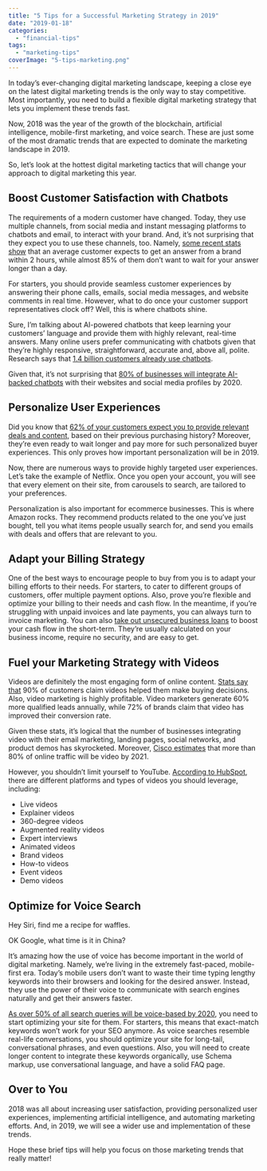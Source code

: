 ```yaml
---
title: "5 Tips for a Successful Marketing Strategy in 2019"
date: "2019-01-18"
categories: 
  - "financial-tips"
tags: 
  - "marketing-tips"
coverImage: "5-tips-marketing.png"
---
```


In today’s ever-changing digital marketing landscape, keeping a close eye on the latest digital marketing trends is the only way to stay competitive. Most importantly, you need to build a flexible digital marketing strategy that lets you implement these trends fast.

Now, 2018 was the year of the growth of the blockchain, artificial intelligence, mobile-first marketing, and voice search. These are just some of the most dramatic trends that are expected to dominate the marketing landscape in 2019.

So, let’s look at the hottest digital marketing tactics that will change your approach to digital marketing this year.

## Boost Customer Satisfaction with Chatbots

The requirements of a modern customer have changed. Today, they use multiple channels, from social media and instant messaging platforms to chatbots and email, to interact with your brand. And, it’s not surprising that they expect you to use these channels, too. Namely, [some recent stats show](https://blog.hubspot.com/marketing/twitter-response-time-data) that an average customer expects to get an answer from a brand within 2 hours, while almost 85% of them don’t want to wait for your answer longer than a day.

For starters, you should provide seamless customer experiences by answering their phone calls, emails, social media messages, and website comments in real time. However, what to do once your customer support representatives clock off? Well, this is where chatbots shine.

Sure, I’m talking about AI-powered chatbots that keep learning your customers’ language and provide them with highly relevant, real-time answers. Many online users prefer communicating with chatbots given that they’re highly responsive, straightforward, accurate and, above all, polite. Research says that [1.4 billion customers already use chatbots](https://www.forbes.com/sites/forbesagencycouncil/2018/10/16/does-the-evolution-of-chatbots-include-replacing-humans/).

Given that, it’s not surprising that [80% of businesses will integrate AI-backed chatbots](https://www.businessinsider.com/80-of-businesses-want-chatbots-by-2020-2016-12) with their websites and social media profiles by 2020.

## Personalize User Experiences

Did you know that [62% of your customers expect you to provide relevant deals and content,](https://www.salesforce.com/blog/2016/11/swap-data-for-personalized-marketing.html) based on their previous purchasing history? Moreover, they’re even ready to wait longer and pay more for such personalized buyer experiences. This only proves how important personalization will be in 2019.

Now, there are numerous ways to provide highly targeted user experiences. Let’s take the example of Netflix. Once you open your account, you will see that every element on their site, from carousels to search, are tailored to your preferences.

Personalization is also important for ecommerce businesses. This is where Amazon rocks. They recommend products related to the one you’ve just bought, tell you what items people usually search for, and send you emails with deals and offers that are relevant to you.

## Adapt your Billing Strategy

One of the best ways to encourage people to buy from you is to adapt your billing efforts to their needs. For starters, to cater to different groups of customers, offer multiple payment options. Also, prove you’re flexible and optimize your billing to their needs and cash flow. In the meantime, if you’re struggling with unpaid invoices and late payments, you can always turn to invoice marketing. You can also [take out unsecured business loans](https://www.capify.com.au/) to boost your cash flow in the short-term. They’re usually calculated on your business income, require no security, and are easy to get.

## Fuel your Marketing Strategy with Videos

Videos are definitely the most engaging form of online content. [Stats say that](https://www.impactbnd.com/blog/new-video-marketing-statistics-2019) 90% of customers claim videos helped them make buying decisions. Also, video marketing is highly profitable. Video marketers generate 60% more qualified leads annually, while 72% of brands claim that video has improved their conversion rate.

Given these stats, it’s logical that the number of businesses integrating video with their email marketing, landing pages, social networks, and product demos has skyrocketed. Moreover, [Cisco estimates](https://www.cisco.com/c/en/us/solutions/collateral/service-provider/visual-networking-index-vni/white-paper-c11-741490.html) that more than 80% of online traffic will be video by 2021.

However, you shouldn’t limit yourself to YouTube. [According to HubSpot](https://blog.hubspot.com/marketing/video-marketing), there are different platforms and types of videos you should leverage, including:

- Live videos
- Explainer videos
- 360-degree videos
- Augmented reality videos
- Expert interviews
- Animated videos
- Brand videos
- How-to videos
- Event videos
- Demo videos

## Optimize for Voice Search

Hey Siri, find me a recipe for waffles.

OK Google, what time is it in China?

It’s amazing how the use of voice has become important in the world of digital marketing. Namely, we’re living in the extremely fast-paced, mobile-first era. Today’s mobile users don’t want to waste their time typing lengthy keywords into their browsers and looking for the desired answer. Instead, they use the power of their voice to communicate with search engines naturally and get their answers faster.

[As over 50% of all search queries will be voice-based by 2020](https://www.campaignlive.co.uk/article/just-say-it-future-search-voice-personal-digital-assistants/1392459), you need to start optimizing your site for them. For starters, this means that exact-match keywords won’t work for your SEO anymore. As voice searches resemble real-life conversations, you should optimize your site for long-tail, conversational phrases, and even questions. Also, you will need to create longer content to integrate these keywords organically, use Schema markup, use conversational language, and have a solid FAQ page.

## Over to You

2018 was all about increasing user satisfaction, providing personalized user experiences, implementing artificial intelligence, and automating marketing efforts. And, in 2019, we will see a wider use and implementation of these trends.

Hope these brief tips will help you focus on those marketing trends that really matter!
